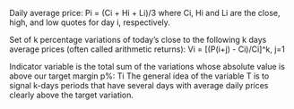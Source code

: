 Daily average price:
Pi = (Ci + Hi + Li)/3
where Ci, Hi and Li are the close, high, and low quotes for day i, respectively.

Set of k percentage variations of today's close to the following
k days average prices (often called arithmetic returns):
Vi = [(P(i+j) - Ci)/Ci]^k, j=1

Indicator variable is the total sum of the variations whose absolute
value is above our target margin p%:
Ti
The general idea of the variable T is to signal k-days periods that have
several days with average daily prices clearly above the target variation.
